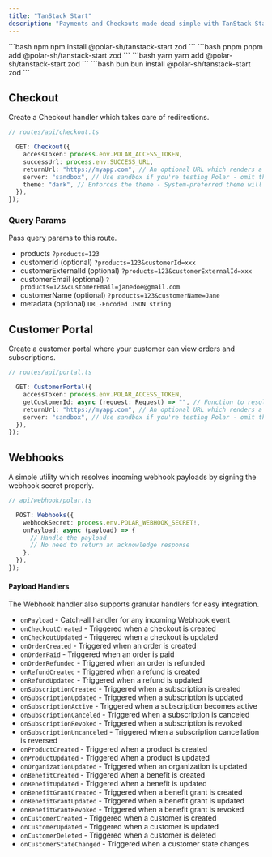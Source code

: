 ```yaml
---
title: "TanStack Start"
description: "Payments and Checkouts made dead simple with TanStack Start"
---
```


<CodeGroup>
  ```bash npm npm install @polar-sh/tanstack-start zod ``` ```bash pnpm pnpm add
  @polar-sh/tanstack-start zod ``` ```bash yarn yarn add
  @polar-sh/tanstack-start zod ``` ```bash bun bun install
  @polar-sh/tanstack-start zod ```
</CodeGroup>

## Checkout

Create a Checkout handler which takes care of redirections.

```typescript
// routes/api/checkout.ts

  GET: Checkout({
    accessToken: process.env.POLAR_ACCESS_TOKEN,
    successUrl: process.env.SUCCESS_URL,
    returnUrl: "https://myapp.com", // An optional URL which renders a back-button in the Checkout
    server: "sandbox", // Use sandbox if you're testing Polar - omit the parameter or pass 'production' otherwise
    theme: "dark", // Enforces the theme - System-preferred theme will be set if left omitted
  }),
});
```

### Query Params

Pass query params to this route.

- products `?products=123`
- customerId (optional) `?products=123&customerId=xxx`
- customerExternalId (optional) `?products=123&customerExternalId=xxx`
- customerEmail (optional) `?products=123&customerEmail=janedoe@gmail.com`
- customerName (optional) `?products=123&customerName=Jane`
- metadata (optional) `URL-Encoded JSON string`

## Customer Portal

Create a customer portal where your customer can view orders and subscriptions.

```typescript
// routes/api/portal.ts

  GET: CustomerPortal({
    accessToken: process.env.POLAR_ACCESS_TOKEN,
    getCustomerId: async (request: Request) => "", // Function to resolve a Polar Customer ID
    returnUrl: "https://myapp.com", // An optional URL which renders a back-button in the Customer Portal
    server: "sandbox", // Use sandbox if you're testing Polar - omit the parameter or pass 'production' otherwise
  }),
});
```

## Webhooks

A simple utility which resolves incoming webhook payloads by signing the webhook secret properly.

```typescript
// api/webhook/polar.ts

  POST: Webhooks({
    webhookSecret: process.env.POLAR_WEBHOOK_SECRET!,
    onPayload: async (payload) => {
      // Handle the payload
      // No need to return an acknowledge response
    },
  }),
});
```

#### Payload Handlers

The Webhook handler also supports granular handlers for easy integration.

- `onPayload` - Catch-all handler for any incoming Webhook event
- `onCheckoutCreated` - Triggered when a checkout is created
- `onCheckoutUpdated` - Triggered when a checkout is updated
- `onOrderCreated` - Triggered when an order is created
- `onOrderPaid` - Triggered when an order is paid
- `onOrderRefunded` - Triggered when an order is refunded
- `onRefundCreated` - Triggered when a refund is created
- `onRefundUpdated` - Triggered when a refund is updated
- `onSubscriptionCreated` - Triggered when a subscription is created
- `onSubscriptionUpdated` - Triggered when a subscription is updated
- `onSubscriptionActive` - Triggered when a subscription becomes active
- `onSubscriptionCanceled` - Triggered when a subscription is canceled
- `onSubscriptionRevoked` - Triggered when a subscription is revoked
- `onSubscriptionUncanceled` - Triggered when a subscription cancellation is reversed
- `onProductCreated` - Triggered when a product is created
- `onProductUpdated` - Triggered when a product is updated
- `onOrganizationUpdated` - Triggered when an organization is updated
- `onBenefitCreated` - Triggered when a benefit is created
- `onBenefitUpdated` - Triggered when a benefit is updated
- `onBenefitGrantCreated` - Triggered when a benefit grant is created
- `onBenefitGrantUpdated` - Triggered when a benefit grant is updated
- `onBenefitGrantRevoked` - Triggered when a benefit grant is revoked
- `onCustomerCreated` - Triggered when a customer is created
- `onCustomerUpdated` - Triggered when a customer is updated
- `onCustomerDeleted` - Triggered when a customer is deleted
- `onCustomerStateChanged` - Triggered when a customer state changes
